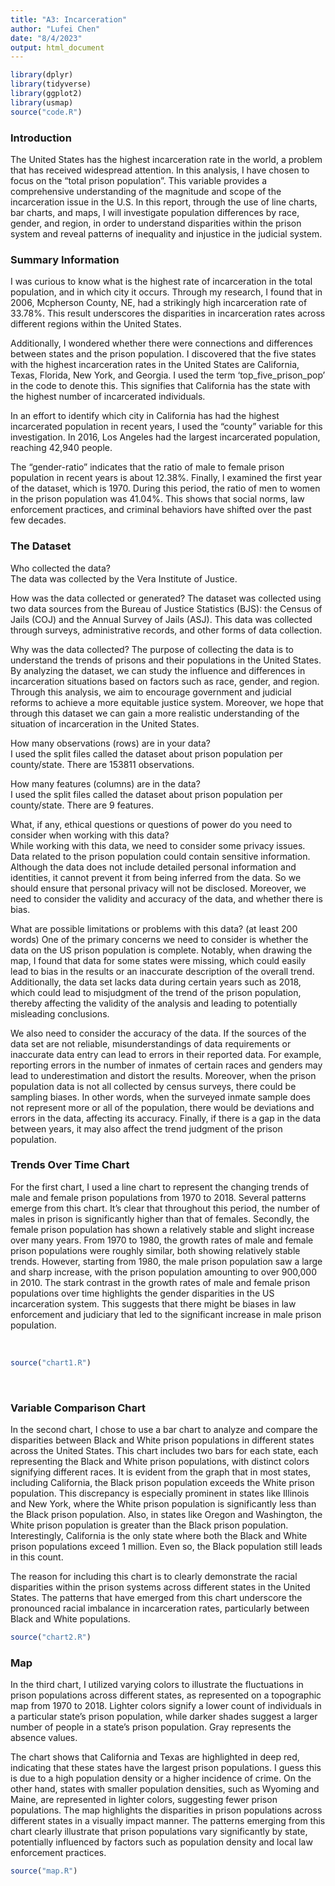 ```yaml
---
title: "A3: Incarceration"
author: "Lufei Chen"
date: "8/4/2023"
output: html_document
---
```


```r
library(dplyr)
library(tidyverse)
library(ggplot2)
library(usmap)
source("code.R") 
```

### Introduction

The United States has the highest incarceration rate in the world, a problem that has received widespread attention. In this analysis, I have chosen to focus on the "total prison population". This variable provides a comprehensive understanding of the magnitude and scope of the incarceration issue in the U.S. In this report, through the use of line charts, bar charts, and maps, I will investigate population differences by race, gender, and region, in order to understand disparities within the prison system and reveal patterns of inequality and injustice in the judicial system.

### Summary Information

I was curious to know what is the highest rate of incarceration in the total population, and in which city it occurs. Through my research, I found that in 2006, Mcpherson County, NE, had a strikingly high incarceration rate of 33.78%. This result underscores the disparities in incarceration rates across different regions within the United States.

Additionally, I wondered whether there were connections and differences between states and the prison population. I discovered that the five states with the highest incarceration rates in the United States are California, Texas, Florida, New York, and Georgia. I used the term 'top_five_prison_pop' in the code to denote this. This signifies that California has the state with the highest number of incarcerated individuals.

In an effort to identify which city in California has had the highest incarcerated population in recent years, I used the "county" variable for this investigation. In 2016, Los Angeles had the largest incarcerated population, reaching 42,940 people.

The "gender-ratio" indicates that the ratio of male to female prison population in recent years is about 12.38%. Finally, I examined the first year of the dataset, which is 1970. During this period, the ratio of men to women in the prison population was 41.04%. This shows that social norms, law enforcement practices, and criminal behaviors have shifted over the past few decades.

### The Dataset

Who collected the data?  
The data was collected by the Vera Institute of Justice.

How was the data collected or generated? 
The dataset was collected using two data sources from the Bureau of Justice Statistics (BJS): the Census of Jails (COJ) and the Annual Survey of Jails (ASJ).  This data was collected through surveys, administrative records, and other forms of data collection.

Why was the data collected? 
The purpose of collecting the data is to understand the trends of prisons and their populations in the United States.  By analyzing the dataset, we can study the influence and differences in incarceration situations based on factors such as race, gender, and region. Through this analysis, we aim to encourage government and judicial reforms to achieve a more equitable justice system. Moreover, we hope that through this dataset we can gain a more realistic understanding of the situation of incarceration in the United States.

How many observations (rows) are in your data?  
I used the split files called the dataset about prison population per county/state. There are 153811 observations.

How many features (columns) are in the data?  
I used the split files called the dataset about prison population per county/state. There are 9 features.

What, if any, ethical questions or questions of power do you need to consider when working with this data?  
While working with this data, we need to consider some privacy issues. Data related to the prison population could contain sensitive information. Although the data does not include detailed personal information and identities, it cannot prevent it from being inferred from the data. So we should ensure that personal privacy will not be disclosed. Moreover, we need to consider the validity and accuracy of the data, and whether there is bias.

What are possible limitations or problems with this data?   (at least 200 words)
One of the primary concerns we need to consider is whether the data on the US prison population is complete. Notably, when drawing the map, I found that data for some states were missing, which could easily lead to bias in the results or an inaccurate description of the overall trend. Additionally, the data set lacks data during certain years such as 2018, which could lead to misjudgment of the trend of the prison population, thereby affecting the validity of the analysis and leading to potentially misleading conclusions.

We also need to consider the accuracy of the data. If the sources of the data set are not reliable, misunderstandings of data requirements or inaccurate data entry can lead to errors in their reported data. For example, reporting errors in the number of inmates of certain races and genders may lead to underestimation and distort the results. Moreover, when the prison population data is not all collected by census surveys, there could be sampling biases. In other words, when the surveyed inmate sample does not represent more or all of the population, there would be deviations and errors in the data, affecting its accuracy. Finally, if there is a gap in the data between years, it may also affect the trend judgment of the prison population. 


### Trends Over Time Chart

For the first chart, I used a line chart to represent the changing trends of male and female prison populations from 1970 to 2018. Several patterns emerge from this chart. It's clear that throughout this period, the number of males in prison is significantly higher than that of females. Secondly, the female prison population has shown a relatively stable and slight increase over many years. From 1970 to 1980, the growth rates of male and female prison populations were roughly similar, both showing relatively stable trends. However, starting from 1980, the male prison population saw a large and sharp increase, with the prison population amounting to over 900,000 in 2010. The stark contrast in the growth rates of male and female prison populations over time highlights the gender disparities in the US incarceration system. This suggests that there might be biases in law enforcement and judiciary that led to the significant increase in male prison population.

<br>
```r
source("chart1.R")
```

<br>

### Variable Comparison Chart

In the second chart, I chose to use a bar chart to analyze and compare the disparities between Black and White prison populations in different states across the United States. This chart includes two bars for each state, each representing the Black and White prison populations, with distinct colors signifying different races.  It is evident from the graph that in most states, including California, the Black prison population exceeds the White prison population. This discrepancy is especially prominent in states like Illinois and New York, where the White prison population is significantly less than the Black prison population. Also, in states like Oregon and Washington, the White prison population is greater than the Black prison population. Interestingly, California is the only state where both the Black and White prison populations exceed 1 million. Even so, the Black population still leads in this count.

The reason for including this chart is to clearly demonstrate the racial disparities within the prison systems across different states in the United States. The patterns that have emerged from this chart underscore the pronounced racial imbalance in incarceration rates, particularly between Black and White populations. 

```r
source("chart2.R")
```

### Map

In the third chart, I utilized varying colors to illustrate the fluctuations in prison populations across different states, as represented on a topographic map from 1970 to 2018.   Lighter colors signify a lower count of individuals in a particular state's prison population, while darker shades suggest a larger number of people in a state's prison population.   Gray represents the absence values.

The chart shows that California and Texas are highlighted in deep red, indicating that these states have the largest prison populations. I guess this is due to a high population density or a higher incidence of crime. On the other hand, states with smaller population densities, such as Wyoming and Maine, are represented in lighter colors, suggesting fewer prison populations. The map highlights the disparities in prison populations across different states in a visually impact manner. The patterns emerging from this chart clearly illustrate that prison populations vary significantly by state, potentially influenced by factors such as population density and local law enforcement practices.

```r
source("map.R")
```
